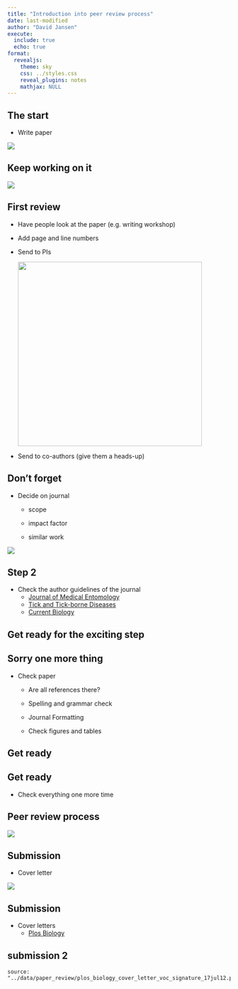 ---
title: "Introduction into peer review process"
date: last-modified
author: "David Jansen"
execute:
  include: true
  echo: true
format:
  revealjs: 
    theme: sky
    css: ../styles.css
    reveal_plugins: notes
    mathjax: NULL
---

## The start

-   Write paper

![](/images/writingtips-011.jpg)

## Keep working on it

![](/images/paper_tips_combined.jpg)

## First review

-   Have people look at the paper (e.g. writing workshop)

-   Add page and line numbers

-   Send to PIs

    ![](/images/writingtips-09.jpg){width="415"}

-   Send to co-authors (give them a heads-up)

## Don't forget

-   Decide on journal

    -   scope

    -   impact factor

    -   similar work

![](/images/writingtips-10.jpg)

## Step 2

-   Check the author guidelines of the journal
    -   [Journal of Medical Entomology](https://academic.oup.com/jme/pages/General_Instructions)
    -   [Tick and Tick-borne Diseases](https://www.sciencedirect.com/journal/ticks-and-tick-borne-diseases/publish/guide-for-authors)
    -   [Current Biology](https://www.cell.com/current-biology/authors)

## Get ready for the exciting step

## Sorry one more thing

-   Check paper

    -   Are all references there?

    -   Spelling and grammar check

    -   Journal Formatting

    -   Check figures and tables

## Get ready

## Get ready

-   Check everything one more time

## Peer review process

![](/images/peer_review_process.jpg)

## Submission

-   Cover letter

![](/images/writingtips-11.jpg)

## Submission

-   Cover letters
    -    [Plos Biology](../data/paper_review/plos_biology_cover_letter_voc_signature_17jul12.pdf)
    
## submission 2

```{pdf}
source: "../data/paper_review/plos_biology_cover_letter_voc_signature_17jul12.pdf"
```

    

